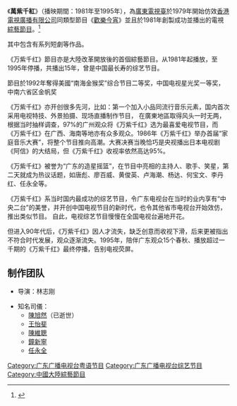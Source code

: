 《'''萬紫千紅'''》（播映期間：1981年至1995年），為[[廣東電視臺|廣東電視臺]]於1979年開始仿效[[香港|香港]][[電視廣播有限公司|電視廣播有限公司]]同類型節目《[[歡樂今宵|歡樂今宵]]》並且於1981年創製成功並播出的電視[[綜藝節目|綜藝節目]]。<ref>{{Cite web |url=http://www.rftgd.gov.cn/node_430/node_442/node_452/2010/06/30/127787893028279.shtml |title=广东广播影视网《万紫千红》节目简介 |access-date=2014-09-10 |archive-url=https://web.archive.org/web/20140911001754/http://www.rftgd.gov.cn/node_430/node_442/node_452/2010/06/30/127787893028279.shtml |archive-date=2014-09-11 |dead-url=yes }}</ref>

其中包含有系列短劇等作品。

《万紫千红》節目亦是大陸改革開放後的首個綜藝節目。从1981年起播放，至1995年停播，共播出15年，曾是中国最长寿的综艺节目。

節目於1992年奪得美國“南海金猴奖”综合节目二等奖，中国电视星光奖一等奖，中南六省区金帆奖

《万紫千红》亦开创很多先河，比如：第一个加入小品同流行音乐元素，国内首次采用电视特技、外景拍摄、现场直播制作节目， 在廣東地區取得风头一时无两，根据当时抽样调查，97%的广州观众将《万紫千红》选为最喜爱电视节目，而《万紫千红》在广西、海南等地亦有众多观众。1986年《万紫千红》举办首届“家庭音乐大赛”，将整个节目推向高潮。大赛决赛当晚恰巧是央视播出日本电视剧《阿信》的大结局，但《万紫千红》收视率依然高达95%。

《万紫千红》被誉为“广东的造星摇篮”，在节目中亮相的主持人、歌手、笑星，第二天就成为热议话题，如唐彪、廖百威、黄俊英、卢海潮、杨达、何宝文、李丹红、任永全等。

《万紫千红》系当时国内最成功的综艺节目，令广东电视台在当时的业内享有“中央二台”的美誉，并开创中国电视节目的新时代，也令其他省市电视台开始效仿，推出类似节目。
自此，电视综艺节目慢慢在全国电视台遍地开花。

但进入90年代后，《万紫千红》因人才流失，缺乏创意而收视下滑，后来更被指出不符合时代发展，观众逐渐流失。1995年，陪伴广东观众15个春秋、播放超过一千期的《万紫千红》最终停播，告别电视荧屏。

==制作团队==
*导演：林志刚

*知名司儀：
**[[陳旭然|陳旭然]]（已逝世）
**[[王怡斐|王怡斐]]
**[[陳維聰|陳維聰]]
**[[鐘新寧|鐘新寧]]
**[[任永全|任永全]]

<references/>


[[Category:广东广播电视台粤语节目|Category:广东广播电视台粤语节目]]
[[Category:广东广播电视台综艺节目|Category:广东广播电视台综艺节目]]
[[Category:中國大陸綜藝節目|Category:中國大陸綜藝節目]]